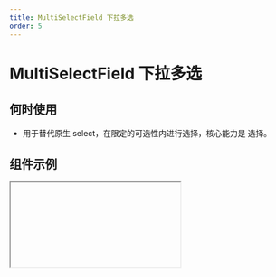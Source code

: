 ```yaml
---
title: MultiSelectField 下拉多选
order: 5
---
```


# MultiSelectField 下拉多选

## 何时使用

- 用于替代原生 select，在限定的可选性内进行选择，核心能力是 选择。

## 组件示例


<Iframe url="https://www.aliwork.com/developer/multi-select-field-v2?isRenderNav=false" />

## 组件属性


<AttrTable
  category="form"
  dataSource={[
    {
      code: 'value',
      type: 'string[]',
      default: '-',
      desc: '当前组件默认值',
    },
    {
      code: 'placeholder',
      type: 'string',
      default: `'请选择'`,
      desc: '表单组件占位提示信息',
    },
    {
      code: 'hasArrow',
      type: 'boolean',
      default: 'true',
      desc: '设置是否有下拉箭头',
    },
    {
      code: 'showSearch',
      type: 'boolean',
      default: 'true',
      desc: '展开后是否能搜索，tag 模式下固定为 true',
    },
    {
      code: 'onVisibleChange',
      type: '(visible: boolean) => void',
      default: '-',
      desc: '弹层显示或隐藏时触发事件',
    },
    {
      code: 'dataSource',
      type: '[DataSource[]](/docs/components/interface#datasource)',
      default: `~~~json
[
  {
    "text": "选项一",
    "value": "1"
  },
  {
    "text": "选项二",
    "value": "2"
  },
  {
    "text": "选项三",
    "value": "3"
  }
]
      `,
      desc: '设置选项',
    },
    {
      code: 'hasSelectAll',
      type: 'boolean',
      default: 'false',
      desc: '是否有全选功能',
    },
    {
      code: 'autoWidth',
      type: 'boolean',
      default: 'true',
      desc: '下拉菜单是否与选择器对齐',
    },
    {
      code: 'showSearch',
      type: 'boolean',
      default: 'true',
      desc: '展开后是否能搜索，tag 模式下固定为 true',
    },
    {
      code: 'filter',
      type: '(value: string[], data: DataSource) => boolean',
      default: '-',
      desc: '本地过滤方法，开启本地过滤时才有',
    },
    {
      code: 'filterLocal',
      type: 'boolean',
      default: 'true',
      desc: '在数据源为远程的时候需要关闭此项，返回一个 Boolean 值确定是否保留',
    },
    {
      code: 'useDetailValue',
      type: 'boolean',
      default: 'false',
      desc: '设置value 使用对象类型{label, value}',
    },
    {
      code: 'notFoundContent',
      type: 'string',
      default: '-',
      desc: '为空文案',
    },
    {
      code: 'searchDelay',
      type: 'number',
      default: '300',
      desc: '搜索延时时间，单位ms',
    },
    {
      code: 'hasBorder',
      type: 'boolean',
      default: 'true',
      desc: '是否有边框',
    },
    {
      code: 'onChange',
      type: '({value: string, actionType:string, item:Data}) => void',
      default: '-',
      desc: `组件值发生改变事件，actionType为触发方式，可用值有： 'itemClick', 'enter', 'change'`,
    },
    {
      code: 'onVisibleChange',
      type: '(visible: boolean) => void',
      default: '-',
      desc: '弹层显示或隐藏时触发事件',
    },
    {
      code: 'onRemove',
      type: '(item: DataSource) => void',
      default: '-',
      desc: '值删除时事件',
    },
    {
      code: 'onSearch',
      type: '(keyword: string) => void',
      default: '-',
      desc: '搜索框值变化时事件',
    },
  ]}
/>
